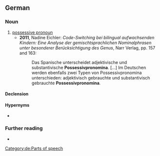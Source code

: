 ==German==

===Noun===
{{de-noun|n||Possessivpronomen|pl2=Possessivpronomina}}

# [[possessive pronoun]]
#* '''2011''', Nadine Eichler: ''Code-Switching bei bilingual aufwachsenden Kindern: Eine Analyse der gemischtsprachlichen Nominalphrasen unter besonderer Berücksichtigung des Genus'', Narr Verlag, pp. 157 and 163:
#*: Das Spanische unterscheidet adjektivische und substantivische '''Possessivpronomina'''. [...] Im Deutschen werden ebenfalls zwei Typen von Possessivpronomina unterschieden: adjektivisch gebrauchte und substantivisch gebrauchte '''Possessivpronomina'''.

====Declension====
{{de-decl-noun-n|s|pl=Possessivpronomina|n}}

====Hypernyms====
* {{l|de|Pronomen}}

===Further reading===
* {{R:Duden}}

[[Category:de:Parts of speech]]